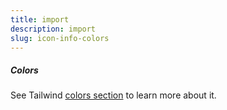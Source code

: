 ```yaml
---
title: import
description: import
slug: icon-info-colors
---
```


##### Colors  

See Tailwind [colors section](https://tailwindcss.com/docs/customizing-colors) to learn more about it.
